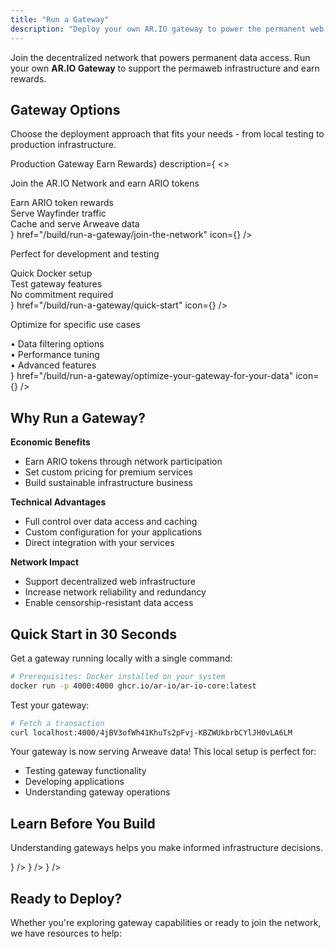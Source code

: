 ```yaml
---
title: "Run a Gateway"
description: "Deploy your own AR.IO gateway to power the permanent web and earn rewards"
---
```



Join the decentralized network that powers permanent data access. Run your own **AR.IO Gateway** to support the permaweb infrastructure and earn rewards.

## Gateway Options

Choose the deployment approach that fits your needs - from local testing to production infrastructure.

<Cards>
  <Card 
    title={<span className="flex items-center gap-2">Production Gateway <span className="text-xs bg-green-500/10 text-green-600 dark:text-green-400 px-2 py-1 rounded-full">Earn Rewards</span></span>}
    description={
      <>
        <p className="mb-3">Join the AR.IO Network and earn ARIO tokens</p>
        <div className="space-y-1 text-sm">
          <div className="flex items-center gap-2"><DollarSign className="w-4 h-4" /> Earn ARIO token rewards</div>
          <div className="flex items-center gap-2"><Network className="w-4 h-4" /> Serve Wayfinder traffic</div>
          <div className="flex items-center gap-2"><Server className="w-4 h-4" /> Cache and serve Arweave data</div>
        </div>
      </>
    }
    href="/build/run-a-gateway/join-the-network"
    icon={<Server className="w-6 h-6" />}
  />
  <Card 
    title="Local Gateway"
    description={
      <>
        <p className="mb-3">Perfect for development and testing</p>
        <div className="space-y-1 text-sm">
          <div className="flex items-center gap-2"><Check className="w-4 h-4" /> Quick Docker setup</div>
          <div className="flex items-center gap-2"><Check className="w-4 h-4" /> Test gateway features</div>
          <div className="flex items-center gap-2"><Check className="w-4 h-4" /> No commitment required</div>
        </div>
      </>
    }
    href="/build/run-a-gateway/quick-start"
    icon={<Terminal className="w-6 h-6" />}
  />
  <Card 
    title="Custom Configuration"
    description={
      <>
        <p className="mb-3">Optimize for specific use cases</p>
        <div className="space-y-1 text-sm text-muted-foreground">
          <div>• Data filtering options</div>
          <div>• Performance tuning</div>
          <div>• Advanced features</div>
        </div>
      </>
    }
    href="/build/run-a-gateway/optimize-your-gateway-for-your-data"
    icon={<Database className="w-6 h-6" />}
  />
</Cards>

## Why Run a Gateway?

**Economic Benefits**
- Earn ARIO tokens through network participation
- Set custom pricing for premium services
- Build sustainable infrastructure business

**Technical Advantages**
- Full control over data access and caching
- Custom configuration for your applications
- Direct integration with your services

**Network Impact**
- Support decentralized web infrastructure
- Increase network reliability and redundancy
- Enable censorship-resistant data access

## Quick Start in 30 Seconds

Get a gateway running locally with a single command:

```bash
# Prerequisites: Docker installed on your system
docker run -p 4000:4000 ghcr.io/ar-io/ar-io-core:latest
```

Test your gateway:

```bash
# Fetch a transaction
curl localhost:4000/4jBV3ofWh41KhuTs2pFvj-KBZWUkbrbCYlJH0vLA6LM
```

Your gateway is now serving Arweave data! This local setup is perfect for:
- Testing gateway functionality
- Developing applications
- Understanding gateway operations

<Cards>
  <Card 
    title="Complete Setup Guide" 
    description="Full instructions for production deployment"
    href="/build/run-a-gateway/quick-start"
  />
  <Card 
    title="Join the Network" 
    description="Stake tokens and earn rewards"
    href="/build/run-a-gateway/join-the-network"
  />
</Cards>

## Learn Before You Build

Understanding gateways helps you make informed infrastructure decisions.

<Cards>
  <Card 
    title="What Are Gateways?" 
    description="Core concepts and architecture"
    href="/learn/gateways"
    icon={<Globe className="w-5 h-5" />}
  />
  <Card 
    title="Gateway Benefits" 
    description="Economic and technical advantages"
    href="/build/run-a-gateway/why-run-your-own-gateway"
    icon={<DollarSign className="w-5 h-5" />}
  />
  <Card 
    title="Network Overview" 
    description="How the AR.IO Network operates"
    href="/learn/network"
    icon={<Network className="w-5 h-5" />}
  />
</Cards>

## Ready to Deploy?

Whether you're exploring gateway capabilities or ready to join the network, we have resources to help:

<Cards>
  <Card 
    title="Documentation" 
    description="Technical specs and configuration"
    href="/api/gateway"
  />
  <Card 
    title="Community Support" 
    description="Get help in our Discord"
    href="https://discord.gg/cuCqBb5v"
  />
  <Card 
    title="Gateway Dashboard" 
    description="Monitor network gateways"
    href="https://gateways.ar.io"
  />
</Cards>
